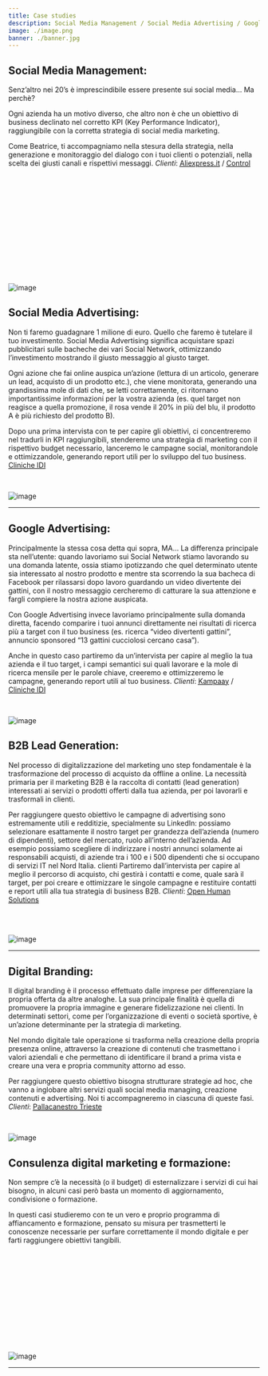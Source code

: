 ```yaml
---
title: Case studies
description: Social Media Management / Social Media Advertising / Google Advertising / B2B Lead Generation / Digital Branding / Consulenza / Formazione
image: ./image.png
banner: ./banner.jpg
---
```

<Row>
<Col>

## Social Media Management: 

Senz’altro nei 20’s è imprescindibile essere presente sui social media... Ma perchè? 

Ogni azienda ha un motivo diverso, che altro non è che un obiettivo di business declinato nel corretto KPI (Key Performance Indicator), raggiungibile con la corretta strategia di social media marketing.

Come Beatrice, ti accompagniamo nella stesura della strategia, nella generazione e monitoraggio del dialogo con i tuoi clienti o potenziali, nella scelta dei giusti canali e rispettivi messaggi. <em>Clienti</em>: <abbr title="Sito di e-commerce"><a href="http://www.aliexpress.it/">Aliexpress.it</a></abbr> / <abbr title="Distributore profilattici e altri prodotti utili per il benessere sessuale"><a href="http://www.control.it/">Control</a></abbr>

<br/>
<br/>
<br/>
<br/>
<br/>
<br/>
<br/>
<br/>
<br/>
<br/>
<br/>
<br/>

![image](./b1.png)

</Col>
<Col>

## Social Media Advertising:

Non ti faremo guadagnare 1 milione di euro. Quello che faremo è tutelare il tuo investimento. Social Media Advertising significa acquistare spazi pubblicitari sulle bacheche dei vari Social Network, ottimizzando l’investimento mostrando il giusto messaggio al giusto target. 

Ogni azione che fai online auspica un’azione (lettura di un articolo, generare un lead, acquisto di un prodotto etc.), che viene monitorata, generando una grandissima mole di dati che, se letti correttamente, ci ritornano importantissime informazioni per la vostra azienda (es. quel target non reagisce a quella promozione, il rosa vende il 20% in più del blu, il prodotto A è più richiesto del prodotto B).

Dopo una prima intervista con te per capire gli obiettivi, ci concentreremo nel tradurli in KPI raggiungibili, stenderemo una strategia di marketing con il rispettivo budget necessario, lanceremo le campagne social, monitorandole e ottimizzandole, generando report utili per lo sviluppo del tuo business. <abbr title="Cliniche odontoiatriche e di medicina estetica"><a href="http://www.clinicheidi.it/">Cliniche IDI</a></abbr>

<br/>

![image](./b1.png)

</Col>
</Row>

---

<Row>
<Col>

## Google Advertising:

Principalmente la stessa cosa detta qui sopra, MA… La differenza principale sta nell’utente: quando lavoriamo sui Social Network stiamo lavorando su una domanda latente, ossia stiamo ipotizzando che quel determinato utente sia interessato al nostro prodotto e mentre sta scorrendo la sua bacheca di Facebook per rilassarsi dopo lavoro guardando un video divertente dei gattini, con il nostro messaggio cercheremo di catturare la sua attenzione e fargli compiere la nostra azione auspicata. 

Con Google Advertising invece lavoriamo principalmente sulla domanda diretta, facendo comparire i tuoi annunci direttamente nei risultati di ricerca più a target con il tuo business (es. ricerca “video divertenti gattini”, annuncio sponsored “13 gattini cucciolosi cercano casa”). 

Anche in questo caso partiremo da un’intervista per capire al meglio la tua azienda e il tuo target, i campi semantici sui quali lavorare e la mole di ricerca mensile per le parole chiave, creeremo e ottimizzeremo le campagne, generando report utili al tuo business. <em>Clienti</em>: <abbr title="Start-up innovativa nel mercato del catering"><a href="http://www.kampaay.com/">Kampaay</a></abbr> / <abbr title="Cliniche odontoiatriche e di medicina estetica"><a href="http://www.clinicheidi.it/">Cliniche IDI</a></abbr>

<br/>

![image](./b1.png)

</Col>
<Col>

## B2B Lead Generation:

Nel processo di digitalizzazione del marketing uno step fondamentale è la trasformazione del processo di acquisto da offline a online. La necessità primaria per il marketing  B2B è la raccolta di contatti (lead generation) interessati ai servizi o prodotti offerti dalla tua azienda, per poi lavorarli e trasformali in clienti. 

Per raggiungere questo obiettivo le campagne di advertising sono estremamente utili e redditizie, specialmente su LinkedIn: possiamo selezionare esattamente il nostro target per grandezza dell’azienda (numero di dipendenti), settore del mercato, ruolo all’interno dell’azienda. Ad esempio possiamo scegliere di indirizzare i nostri annunci solamente ai responsabili acquisti, di aziende tra i 100 e i 500 dipendenti che si occupano di servizi IT nel Nord Italia. 
clienti
Partiremo dall’intervista per capire al meglio il percorso di acquisto, chi gestirà i contatti e come, quale sarà il target, per poi creare e ottimizzare le singole campagne e restituire contatti e report utili alla tua strategia di business B2B. <em>Clienti</em>: <abbr title="Azienda di consulenza HR"><a href="http://www.ohs.it/">Open Human Solutions</a></abbr>

<br/>
<br/>

![image](./b1.png)

</Col>
</Row>

---

<Row>
<Col>

## Digital Branding:

Il digital branding è il processo effettuato dalle imprese per differenziare la propria offerta da altre analoghe. La sua principale finalità è quella di promuovere la propria immagine e generare fidelizzazione nei clienti. In determinati settori, come per l’organizzazione di eventi o società sportive, è un’azione determinante per la strategia di marketing.

Nel mondo digitale tale operazione si trasforma nella creazione della propria presenza online, attraverso la creazione di contenuti che trasmettano i valori aziendali e che permettano di identificare il brand a prima vista e creare una vera e propria community attorno ad esso.

Per raggiungere questo obiettivo bisogna strutturare strategie ad hoc, che vanno a inglobare altri servizi quali social media managing, creazione contenuti e advertising. Noi ti accompagneremo in ciascuna di queste fasi. <em>Clienti</em>: <abbr title="Società di pallacanestro"><a href="http://www.pallacanestrotrieste.it/">Pallacanestro Trieste</a></abbr>

<br/>

![image](./b1.png)

</Col>
<Col>

## Consulenza digital marketing e formazione:

Non sempre c’è la necessità (o il budget) di esternalizzare i servizi di cui hai bisogno, in alcuni casi però basta un momento di aggiornamento, condivisione o formazione. 

In questi casi studieremo con te un vero e proprio programma di affiancamento e formazione, pensato su misura per trasmetterti le conoscenze necessarie per surfare correttamente il mondo digitale e per farti raggiungere obiettivi tangibili.

<br/>
<br/>
<br/>
<br/>
<br/>
<br/>
<br/>
<br/>
<br/>
<br/>
<br/>

![image](./b1.jpg)

</Col>
</Row>

---